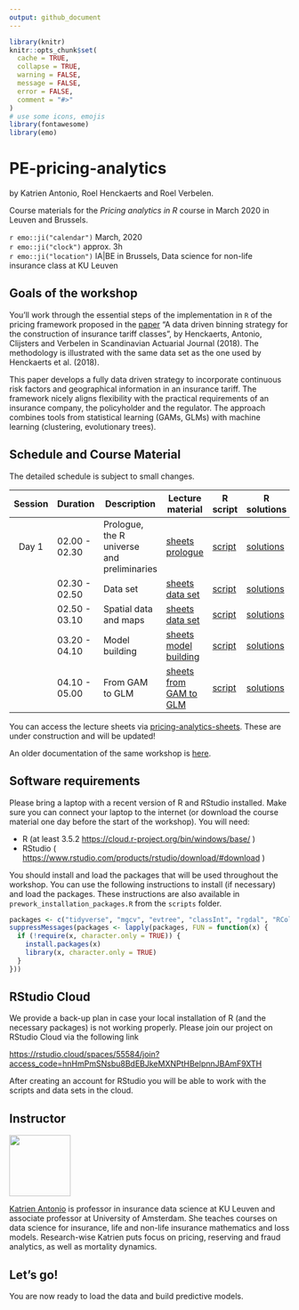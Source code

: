 ```yaml
---
output: github_document
---
```


```r
library(knitr)
knitr::opts_chunk$set(
  cache = TRUE,
  collapse = TRUE,
  warning = FALSE,
  message = FALSE,
  error = FALSE,
  comment = "#>"
)
# use some icons, emojis
library(fontawesome)
library(emo)
```

# PE-pricing-analytics

by Katrien Antonio, Roel Henckaerts and Roel Verbelen.

Course materials for the *Pricing analytics in R* course in March 2020 in Leuven and Brussels.

`r emo::ji("calendar")` March, 2020
<br>
`r emo::ji("clock")` approx. 3h
<br>
`r emo::ji("location")` IA|BE in Brussels, Data science for non-life insurance class at KU Leuven


## Goals of the workshop

You'll work through the essential steps of the implementation in `R` of the pricing framework proposed in the [paper](https://www.tandfonline.com/doi/abs/10.1080/03461238.2018.1429300) "A data driven binning strategy for the construction
of insurance tariff classes", by Henckaerts, Antonio, Clijsters and Verbelen in Scandinavian Actuarial Journal (2018). The methodology is illustrated with the same data set as the one used by Henckaerts et al. (2018).

This paper develops a fully data driven strategy to incorporate continuous risk
factors and geographical information in an insurance tariff. The framework
nicely aligns flexibility with the practical requirements of an
insurance company, the policyholder and the regulator. The approach combines tools from statistical learning (GAMs, GLMs) with machine learning (clustering, evolutionary trees).

## Schedule and Course Material

The detailed schedule is subject to small changes. 

| Session | Duration      | Description | Lecture material | R script | R solutions |
|:-------:|-----------|-------------|------|------|------|
| Day 1   | 02.00 - 02.30 | Prologue, the R universe and preliminaries | [sheets prologue](https://katrienantonio.github.io/PE-pricing-analytics/sheets/pricing_analytics_with_GAMs_and_GLMs_IABE.html#prologue) | [script](https://katrienantonio.github.io/PE-pricing-analytics/scripts/0_setup_prep_work)|[solutions](https://katrienantonio.github.io/PE-pricing-analytics/scripts)|
|         | 02.30 - 02.50 | Data set | [sheets data set](https://katrienantonio.github.io/PE-pricing-analytics/sheets/pricing_analytics_with_GAMs_and_GLMs_IABE.html#data-sets)|[script](https://katrienantonio.github.io/PE-pricing-analytics/scripts/1_data_exploration)|[solutions](https://katrienantonio.github.io/PE-pricing-analytics/scripts)|
|         | 02.50 - 03.10 | Spatial data and maps | [sheets data set](https://katrienantonio.github.io/PE-pricing-analytics/sheets/pricing_analytics_with_GAMs_and_GLMs_IABE.html#data-sets)|[script](https://katrienantonio.github.io/PE-pricing-analytics/scripts/2_spatial_data_maps)|[solutions](https://katrienantonio.github.io/PE-pricing-analytics/scripts)|
|         | 03.20 - 04.10 | Model building | [sheets model building](https://katrienantonio.github.io/PE-pricing-analytics/sheets/pricing_analytics_with_GAMs_and_GLMs_IABE.html#model-building)|[script](https://katrienantonio.github.io/PE-pricing-analytics/scripts/3_basics_model_building)|[solutions](https://katrienantonio.github.io/PE-pricing-analytics/scripts)|
|         | 04.10 - 05.00 | From GAM to GLM | [sheets from GAM to GLM](https://katrienantonio.github.io/PE-pricing-analytics/sheets/pricing_analytics_with_GAMs_and_GLMs_IABE.html#from-gam-to-glm)|[script](https://katrienantonio.github.io/PE-pricing-analytics/scripts/4_clustering_binning)|[solutions](https://katrienantonio.github.io/PE-pricing-analytics/scripts)|

You can access the lecture sheets via [pricing-analytics-sheets](https://katrienantonio.github.io/PE-pricing-analytics/sheets/pricing_analytics_with_GAMs_and_GLMs_IABE.html). These are under construction and will be updated!

An older documentation of the same workshop is [here](https://katrienantonio.github.io/PE-pricing-analytics/background/2019_04_APC_Pricing_analytics_in_R.html).

## Software requirements

Please bring a laptop with a recent version of R and RStudio installed. Make sure you can connect your laptop to the internet (or download the course material one day before the start of the workshop). You will need:

- R (at least 3.5.2 <https://cloud.r-project.org/bin/windows/base/> )
- RStudio ( <https://www.rstudio.com/products/rstudio/download/#download> )


You should install and load the packages that will be used throughout the workshop. You can use the following instructions to install (if necessary) and load the packages. These instructions are also available in `prework_installation_packages.R` from the `scripts` folder.

```r
packages <- c("tidyverse", "mgcv", "evtree", "classInt", "rgdal", "RColorBrewer", "grid", "gridExtra", "visreg", "sf", "tmap", "rgeos", "mapview", "leaflet")
suppressMessages(packages <- lapply(packages, FUN = function(x) {
  if (!require(x, character.only = TRUE)) {
    install.packages(x)
    library(x, character.only = TRUE)
  }
}))
```

## RStudio Cloud

We provide a back-up plan in case your local installation of R (and the necessary packages) is not working properly. Please join our project on RStudio Cloud via the following link

[https://rstudio.cloud/spaces/55584/join?access_code=hnHmPmSNsbu8BdEBJkeMXNPtHBelpnnJBAmF9XTH](https://rstudio.cloud/spaces/55584/join?access_code=hnHmPmSNsbu8BdEBJkeMXNPtHBelpnnJBAmF9XTH)

After creating an account for RStudio you will be able to work with the scripts and data sets in the cloud. 

## Instructor

<img src="img/Katrien.jpg" width="110"/> 

<p align="justify">[Katrien Antonio](https://katrienantonio.github.io/) is professor in insurance data science at KU Leuven and associate professor at University of Amsterdam. She teaches courses on data science for insurance, life and non-life insurance mathematics and loss models. Research-wise Katrien puts focus on pricing, reserving and fraud analytics, as well as mortality dynamics. 


## Let's go!

You are now ready to load the data and build predictive models. 